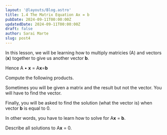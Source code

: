 ```yaml
---
layout: '@layouts/Blog.astro'
title: 1.4 The Matrix Equation Ax = b
pubDate: 2024-09-11T00:00:00Z 
updatedDate: 2024-09-11T00:00:00Z 
draft: false
author: Sarai Marte
slug: post4
---
```



In this lesson, we will be learning how to multiply matricies (A) and vectors (**x**) together to give us another vector **b**.

Hence A • **x** = A**x**=**b**

Compute the following products. 

<Problem n = "1">
<Latex formula = "\begin{bmatrix} 8 & 3 & 1 \\ 5 & 1 & 2 \end{bmatrix} \begin{bmatrix} 1 \\ 1 \\ 1 \end{bmatrix}"/>
</Problem>

<Problem n = "2">
<Latex formula = "\begin{bmatrix} 2 \\ 6 \\ -1 \end{bmatrix} \begin{bmatrix} 1 \\ -1 \end{bmatrix}"/>
</Problem>

Sometimes you will be given a matrix and the result but not the vector. You will have to find the vector.

<Latex formula = "A = \begin{bmatrix} 1 & 2 & 4 \\ 0 & 1 & 5 \\ -2 & -4 & -3 \end{bmatrix}, \quad b = \begin{bmatrix} -2 \\ 2 \\ 9 \end{bmatrix}"/>

Finally, you will be asked to find the solution (what the vector is) when vector **b** is equal to 0. 

In other words, you have to learn how to solve for A**x** = **b**.

Describe all solutions to A**x** = 0.

<Latex formula = "\begin{bmatrix} 
1 & -4 & -2 & 0 & 3 & -5 \\ 
0 & 0 & 1 & 0 & 0 & -1 \\ 
0 & 0 & 0 & 0 & 1 & -4 \\ 
0 & 0 & 0 & 0 & 0 & 0 
\end{bmatrix}"/>
